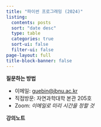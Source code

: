 ```yaml
---
title: "파이썬 프로그래밍 (2024)"
listing:
  contents: posts
  sort: "date desc"
  type: table
  categories: true
  sort-ui: false
  filter-ui: false
page-layout: full
title-block-banner: false
---
```


**질문하는 방법**

- 이메일: <guebin@jbnu.ac.kr>
- 직접방문: 자연과학대학 본관 205호 
- Zoom: *이메일로 미리 시간을 정할 것*

**강의노트** 